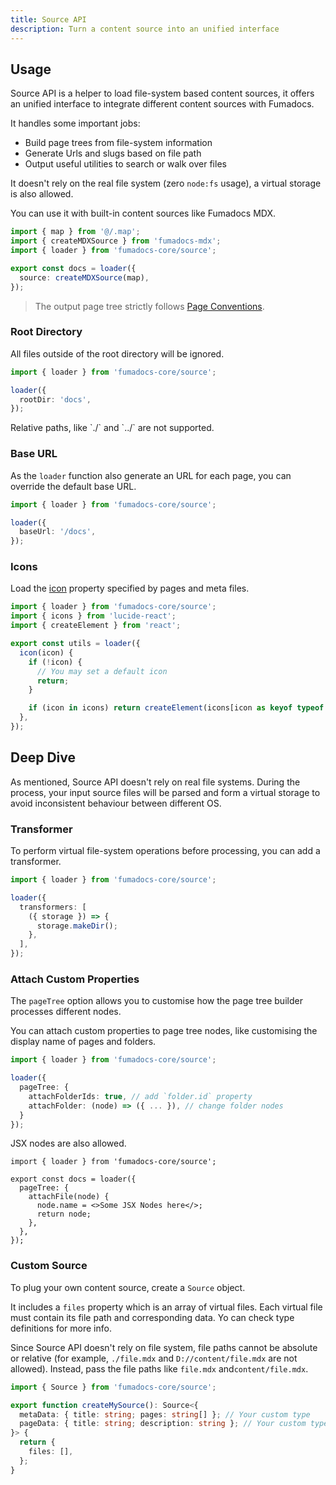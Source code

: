 ```yaml
---
title: Source API
description: Turn a content source into an unified interface
---
```


## Usage

Source API is a helper to load file-system based content sources, it offers an unified interface to integrate different content sources with Fumadocs.

It handles some important jobs:

- Build page trees from file-system information
- Generate Urls and slugs based on file path
- Output useful utilities to search or walk over files

It doesn't rely on the real file system (zero `node:fs` usage), a virtual storage is also allowed.

You can use it with built-in content sources like Fumadocs MDX.

```ts
import { map } from '@/.map';
import { createMDXSource } from 'fumadocs-mdx';
import { loader } from 'fumadocs-core/source';

export const docs = loader({
  source: createMDXSource(map),
});
```

> The output page tree strictly follows [Page Conventions](/docs/headless/page-conventions).

### Root Directory

All files outside of the root directory will be ignored.

```ts
import { loader } from 'fumadocs-core/source';

loader({
  rootDir: 'docs',
});
```

<Callout type="warn">
  Relative paths, like `./` and `../` are not supported.
</Callout>

### Base URL

As the `loader` function also generate an URL for each page, you can override the default base URL.

```ts
import { loader } from 'fumadocs-core/source';

loader({
  baseUrl: '/docs',
});
```

### Icons

Load the [icon](/docs/headless/page-conventions#icons) property specified by pages and meta files.

```ts
import { loader } from 'fumadocs-core/source';
import { icons } from 'lucide-react';
import { createElement } from 'react';

export const utils = loader({
  icon(icon) {
    if (!icon) {
      // You may set a default icon
      return;
    }

    if (icon in icons) return createElement(icons[icon as keyof typeof icons]);
  },
});
```

## Deep Dive

As mentioned, Source API doesn't rely on real file systems.
During the process, your input source files will be parsed and form a virtual storage to avoid inconsistent behaviour between different OS.

### Transformer

To perform virtual file-system operations before processing, you can add a transformer.

```ts
import { loader } from 'fumadocs-core/source';

loader({
  transformers: [
    ({ storage }) => {
      storage.makeDir();
    },
  ],
});
```

### Attach Custom Properties

The `pageTree` option allows you to customise how the page tree builder processes different nodes.

You can attach custom properties to page tree nodes, like customising the display name of pages and folders.

```ts
import { loader } from 'fumadocs-core/source';

loader({
  pageTree: {
    attachFolderIds: true, // add `folder.id` property
    attachFolder: (node) => ({ ... }), // change folder nodes
  }
});
```

JSX nodes are also allowed.

```tsx
import { loader } from 'fumadocs-core/source';

export const docs = loader({
  pageTree: {
    attachFile(node) {
      node.name = <>Some JSX Nodes here</>;
      return node;
    },
  },
});
```

### Custom Source

To plug your own content source, create a `Source` object.

It includes a `files` property which is an array of virtual files.
Each virtual file must contain its file path and corresponding data.
Yo can check type definitions for more info.

Since Source API doesn't rely on file system, file paths cannot be absolute or relative (for example, `./file.mdx` and `D://content/file.mdx` are not allowed).
Instead, pass the file paths like `file.mdx` and`content/file.mdx`.

```ts
import { Source } from 'fumadocs-core/source';

export function createMySource(): Source<{
  metaData: { title: string; pages: string[] }; // Your custom type
  pageData: { title: string; description: string }; // Your custom type
}> {
  return {
    files: [],
  };
}
```
